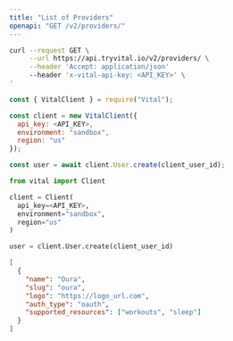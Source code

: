 ```yaml
---
title: "List of Providers"
openapi: "GET /v2/providers/"
---
```


<RequestExample>

```bash Shell
curl --request GET \
     --url https://api.tryvital.io/v2/providers/ \
     --header 'Accept: application/json'
     --header 'x-vital-api-key: <API_KEY>' \
'
```

```javascript Node
const { VitalClient } = require("Vital");

const client = new VitalClient({
  api_key: <API_KEY>,
  environment: "sandbox",
  region: "us"
});

const user = await client.User.create(client_user_id);
```

```python Python
from vital import Client

client = Client(
  api_key=<API_KEY>,
  environment="sandbox",
  region="us"
)

user = client.User.create(client_user_id)
```

</RequestExample>

<ResponseExample>

```json Response
[
  {
    "name": "Oura",
    "slug": "oura",
    "logo": "https://logo_url.com",
    "auth_type": "oauth",
    "supported_resources": ["workouts", "sleep"]
  }
]
```

</ResponseExample>
